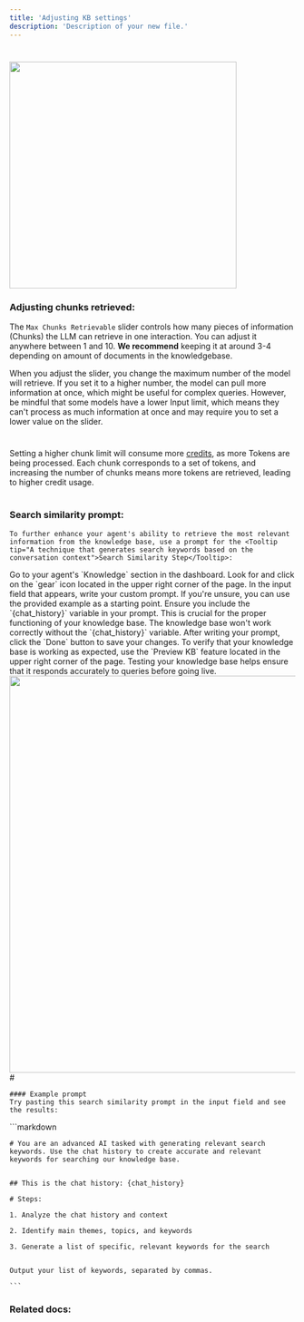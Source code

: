```yaml
---
title: 'Adjusting KB settings'
description: 'Description of your new file.'
---
```



  # 

<img class="rounded-md" src="https://i.imgur.com/johowZa.png" width="400"></img> 

 
 
 
 

### **Adjusting chunks retrieved:** 

 
 

The `Max Chunks Retrievable` slider controls how many pieces of information (<Tooltip tip="Segments of text or data that the model processes in one interaction. Each chunk can consist of several sentences or paragraphs, depending on the size of the data being processed. The model retrieves and processes these chunks sequentially to generate comprehensive and accurate responses.">Chunks</Tooltip>) the LLM can retrieve in one interaction. You can adjust it anywhere between 1 and 10. **We recommend** keeping it at around 3-4 depending on <Tooltip tip="It's recommended to increase the chunk limit as your knowledge base grows, especially when the document count exceeds 10, setting it to 6 chunks. More chunks allow the model to process more information at once, potentially improving the relevance and quality of its responses. This adjustment enables the AI to analyze a broader context, leading to more accurate and insightful answers.">amount of documents</Tooltip> in the knowledgebase. 

 
 
 
 

When you adjust the slider, you change the maximum number of the model will retrieve. If you set it to a higher number, the model can pull more information at once, which might be useful for complex queries. However, be mindful that some models have a lower <Tooltip tip="The input limit is the maximum amount of data or text the AI can process in a single interaction. This limit is determined by the model's context window, which is the span of text the model can consider at once. Exceeding this limit can result in truncated or incomplete responses.">Input limit</Tooltip>, which means they can't process as much information at once and may require you to set a lower value on the slider. 

# 

<Warning> 

Setting a higher chunk limit will consume more [credits](credits), as more <Tooltip tip="Tokens are units of text the AI processes. They can be as short as one character or as long as one word.">Tokens</Tooltip> are being processed. Each chunk corresponds to a set of tokens, and increasing the number of chunks means more tokens are retrieved, leading to higher credit usage. 

</Warning> 

 
 
 

# 

### **Search similarity prompt:** 

 
 

    To further enhance your agent's ability to retrieve the most relevant information from the knowledge base, use a prompt for the <Tooltip tip="A technique that generates search keywords based on the conversation context">Search Similarity Step</Tooltip>: 

 <Steps>
  <Step title="Navigate to Knowledge Section" icon="map-location-dot">
    Go to your agent's `Knowledge` section in the dashboard.
  </Step>
  <Step title="Access Settings" icon="gear">
    Look for and click on the `gear` icon located in the upper right corner of the page.
  </Step>
  <Step title="Write Your Prompt" icon="pencil">
    In the input field that appears, write your custom prompt. If you're unsure, you can use the provided example as a starting point.
  </Step>
  <Step title="Include Chat History Variable" icon="code">
    Ensure you include the `{chat_history}` variable in your prompt. This is crucial for the proper functioning of your knowledge base.
<Warning>
  The knowledge base won't work correctly without the `{chat_history}` variable.
</Warning>
  </Step>
  <Step title="Save Changes" icon="floppy-disk">
    After writing your prompt, click the `Done` button to save your changes.
  </Step>
  <Step title="Test the Knowledge Base" icon="vial-circle-check">
    To verify that your knowledge base is working as expected, use the `Preview KB` feature located in the upper right corner of the page.
<Tip>
  Testing your knowledge base helps ensure that it responds accurately to queries before going live.
</Tip>
  </Step>
</Steps>
 

     
<Card>
    <img class="rounded-md" src="https://i.imgur.com/OUls8x7.png" width="700"></img> 
</Card>
# 

    #### Example prompt
    Try pasting this search similarity prompt in the input field and see the results: 

<Card icon="code">
    ```markdown 

    # You are an advanced AI tasked with generating relevant search keywords. Use the chat history to create accurate and relevant keywords for searching our knowledge base. 


    ## This is the chat history: {chat_history} 

    # Steps: 

    1. Analyze the chat history and context 

    2. Identify main themes, topics, and keywords 

    3. Generate a list of specific, relevant keywords for the search 

 
    Output your list of keywords, separated by commas. 

    ```



</Card>

### Related docs:

<CardGroup cols={2}>
  <Card title="Adding data" icon="file-circle-plus" href="/agent-creation/knowledgebase/adding-data/direct-text-entry">
    
  </Card>

  <Card title="Prevewing the KB" icon="eye" href="/agent-creation/knowledgebase/adjusting-kb-settings">
    
  </Card>
  
  <Card title="Structuring KB documents" icon="file" href="/agent-creation/knowledgebase/structuring-kb-documents">
    
  </Card>

  <Card title="KB and UI-engine" icon="window" href="/agent-creation/knowledgebase/kb-and-ui-engine">
    
  </Card>
</CardGroup>
 
 